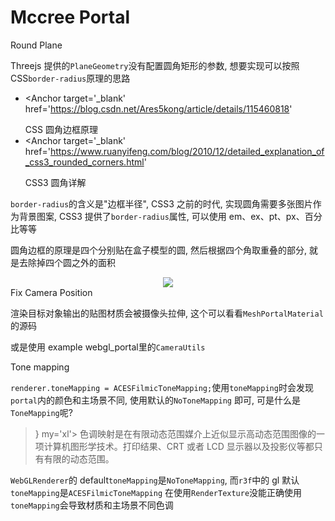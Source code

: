 
# Mccree Portal

<MDXTitle order={2} id='round-plane' href='#round-plane'>
	Round Plane
</MDXTitle>

Threejs 提供的`PlaneGeometry`没有配置圆角矩形的参数, 想要实现可以按照 CSS`border-radius`原理的思路

- <Anchor
  	target='_blank'
  	href='https://blog.csdn.net/Ares5kong/article/details/115460818'
  >
  	CSS 圆角边框原理
  </Anchor>
- <Anchor
  	target='_blank'
  	href='https://www.ruanyifeng.com/blog/2010/12/detailed_explanation_of_css3_rounded_corners.html'
  >
  	CSS3 圆角详解
  </Anchor>

`border-radius`的含义是"边框半径", CSS3 之前的时代, 实现圆角需要多张图片作为背景图案, CSS3 提供了`border-radius`属性,
可以使用 em、ex、pt、px、百分比等等

圆角边框的原理是四个分别贴在盒子模型的圆, 然后根据四个角取重叠的部分, 就是去除掉四个圆之外的面积

<Center>
	<Image src={RadiusTheory} w={'70%'} />
</Center>

<MDXTitle order={2} id='camera-position' href='#camera-position'>
	Fix Camera Position
</MDXTitle>

渲染目标对象输出的贴图材质会被摄像头拉伸, 这个可以看看`MeshPortalMaterial`的源码

或是使用 example <Anchor href='https://threejs.org/examples/?q=portal#webgl_portal'>webgl_portal</Anchor>里的`CameraUtils`

<MDXTitle order={2} id='tone-mapping' href='#tone-mapping'>
	Tone mapping
</MDXTitle>

`renderer.toneMapping = ACESFilmicToneMapping;`使用`toneMapping`时会发现`portal`内的颜色和主场景不同, 使用默认的`NoToneMapping`
即可, 可是什么是`ToneMapping`呢?

<Blockquote icon={<IconInfoCircle />} my='xl'>
	色调映射是在有限动态范围媒介上近似显示高动态范围图像的一项计算机图形学技术。打印结果、CRT
	或者 LCD 显示器以及投影仪等都只有有限的动态范围。
</Blockquote>

`WebGLRenderer`的 default`toneMapping`是`NoToneMapping`, 而`r3f`中的 gl 默认`toneMapping`是`ACESFilmicToneMapping`
在使用`RenderTexture`没能正确使用`toneMapping`会导致材质和主场景不同色调
